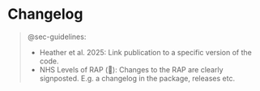 # Changelog {#sec-changelog}

> @sec-guidelines:
>
> * Heather et al. 2025: Link publication to a specific version of the code.
> * NHS Levels of RAP (🥇): Changes to the RAP are clearly signposted. E.g. a changelog in the package, releases etc.